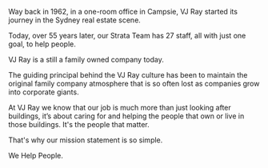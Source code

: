 Way back in 1962, in a one-room office in Campsie, VJ Ray started its journey in the Sydney real estate scene.

Today, over 55 years later, our Strata Team has 27 staff, all with just one goal, to help people.

VJ Ray is a still a family owned company today.

The guiding principal behind the VJ Ray culture has been to maintain the original family company atmosphere that is so often lost as companies grow into corporate giants.

At VJ Ray we know that our job is much more than just looking after buildings, it’s about caring for and helping the people that own or live in those buildings. It's the people that matter.

That's why our mission statement is so simple.

We Help People.